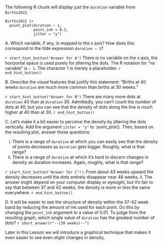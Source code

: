 ::: {.callout-tip #lck-3.1 collapse=true}

The following R chunk will display just the `duration` variable from `Births2022`.

```webr-r
Births2022 |>
  point_plot(duration ~ 1, 
             point_ink = 0.2, 
             jitter = "y")
```

A. Which variable, if any, is mapped to the x axis? How does this correspond to the tilde expression `duration ~ 1`?

`r start_hint_button("Answer for A")`
There is no variable on the x axis, the horizontal space is used purely for jittering the dots. The R notation for "no variable" is `~ 1`. The character 1 is merely a placeholder.
`r end_hint_button()`

B. Describe the visual features that justify this statement: "Births at 40 weeks `duration` are much more common than births at 30 weeks."

`r start_hint_button("Answer for B")`
There are many more dots at `duration` 40 than at `duration` 30. Admittedly, you can't count the number of dots at 40, but you can see that the density of dots along the line is much higher at 40 than at 30.
`r end_hint_button()`

C. Let's make it a bit easier to perceive the density by jittering the dots vertically. Add the argument `jitter = "y"` to `point_plot(). Then, based on the resulting plot, answer these questions: 

i. There is a range of `duration` at which you can easily see that the density of points decreases as `duration` gets bigger. Roughly, what is that range?
ii. There is a range of `duration` at which it's hard to discern changes in density as duration increases. Again, roughly, what is that range?

`r start_hint_button("Answer for C")`
i. From about 43 weeks upward the density decreases until the dots entirely disappear near 48 weeks.
ii. The answer might depend on your computer display or eyesight, but it's fair to say that between 37 and 42 weeks, the density is more or less the same everywhere.
`r end_hint_button()`

D. It will be easier to see the structure of density within the 37-42 week band by reducing the amount of ink used for each point. Do this by changing the `point_ink` argument to a value of 0.01. To judge from the resulting graph, which single value of `duration` has the greatest number of dots?  `r short_answer(r"--(39 weeks)--")` 

Later in this Lesson we will introduce a graphical technique that makes it even easier to see even slight changes in density.

:::
